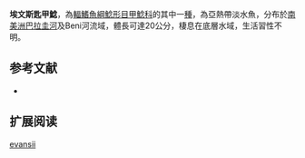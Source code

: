 {{Speciesbox
| name = 埃文斯匙甲鯰
| image = Spatuloricaria evansii.jpg
| image_width = 250px
| image_caption = 
| status = LC
| status_system = IUCN3.1
| genus = Spatuloricaria
| species = evansii
| authority = [[Boulenger|Boulenger]], 1892
| synonyms = *''Loricaria evansii'' ,Boulenger, 1892 
*''Loricaria cirrhosa '',Perugia, 1897 
}}

'''埃文斯匙甲鯰'''，為[[輻鰭魚綱|輻鰭魚綱]][[鯰形目|鯰形目]][[甲鯰科|甲鯰科]]的其中一[[種|種]]，為亞熱帶淡水魚，分布於[[南美洲|南美洲]][[巴拉圭河|巴拉圭河]]及Beni河流域，體長可達20公分，棲息在底層水域，生活習性不明。
==参考文献==
*{{FishBase_species|genus=Spatuloricaria|species=evansii|year=2014|month=12}}

== 扩展阅读 ==
{{refbegin}}
{{wikispecies-inline|Spatuloricaria evansii|埃文斯匙甲鯰}}
{{refend}}
{{Taxonbar|from=Q3015251}}

[[Category:匙甲鯰屬|evansii]]